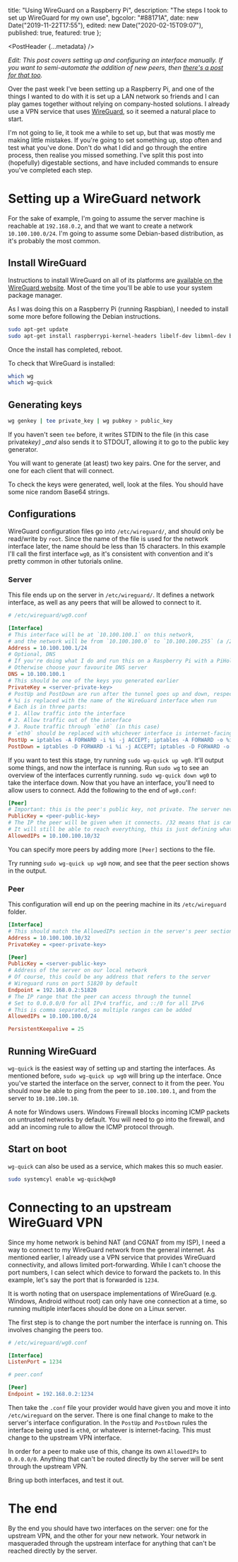 
  title: "Using WireGuard on a Raspberry Pi",
  description: "The steps I took to set up WireGuard for my own use",
  bgcolor: "#88171A",
  date: new Date("2019-11-22T17:55"),
  edited: new Date("2020-02-15T09:07"),
  published: true,
  featured: true
};

<PostHeader {...metadata} />

_Edit: This post covers setting up and configuring an interface manually. If you want to semi-automate the addition of new peers, then [there's a post for that too](/posts/wg_config)._

Over the past week I've been setting up a Raspberry Pi, and one of the things I wanted to do with it is set up a LAN network so friends and I can play games together without relying on company-hosted solutions. I already use a VPN service that uses [WireGuard](https://www.wireguard.com/), so it seemed a natural place to start.

I'm not going to lie, it took me a while to set up, but that was mostly me making little mistakes. If you're going to set something up, stop often and test what you've done. Don't do what I did and go through the entire process, then realise you missed something. I've split this post into (hopefully) digestable sections, and have included commands to ensure you've completed each step.

# Setting up a WireGuard network

For the sake of example, I'm going to assume the server machine is reachable at `192.168.0.2`, and that we want to create a network `10.100.100.0/24`. I'm going to assume some Debian-based distribution, as it's probably the most common.

## Install WireGuard

Instructions to install WireGuard on all of its platforms are [available on the WireGuard website](https://www.wireguard.com/install/). Most of the time you'll be able to use your system package manager.

As I was doing this on a Raspberry Pi (running Raspbian), I needed to install some more before following the Debian instructions.

```bash
sudo apt-get update
sudo apt-get install raspberrypi-kernel-headers libelf-dev libmnl-dev build-essential git dirmngr
```

Once the install has completed, reboot.

To check that WireGuard is installed:

```bash
which wg
which wg-quick
```

## Generating keys

```bash
wg genkey | tee private_key | wg pubkey > public_key
```

If you haven't seen `tee` before, it writes STDIN to the file (in this case private*key) \_and* also sends it to STDOUT, allowing it to go to the public key generator.

You will want to generate (at least) two key pairs. One for the server, and one for each client that will connect.

To check the keys were generated, well, look at the files. You should have some nice random Base64 strings.

## Configurations

WireGuard configuration files go into `/etc/wireguard/`, and should only be read/write by `root`. Since the name of the file is used for the network interface later, the name should be less than 15 characters. In this example I'll call the first interface `wg0`, as it's consistent with convention and it's pretty common in other tutorials online.

### Server

This file ends up on the server in `/etc/wireguard/`. It defines a network interface, as well as any peers that will be allowed to connect to it.

```ini
# /etc/wireguard/wg0.conf

[Interface]
# This interface will be at `10.100.100.1` on this network,
# and the network will be from `10.100.100.0` to `10.100.100.255` (a /24 in CIDR notation)
Address = 10.100.100.1/24
# Optional, DNS
# If you're doing what I do and run this on a Raspberry Pi with a PiHole, set this to the address of the interface
# Otherwise choose your favourite DNS server
DNS = 10.100.100.1
# This should be one of the keys you generated earlier
PrivateKey = <server-private-key>
# PostUp and PostDown are run after the tunnel goes up and down, respectively
# %i is replaced with the name of the WireGuard interface when run
# Each is in three parts:
# 1. Allow traffic into the interface
# 2. Allow traffic out of the interface
# 3. Route traffic through `eth0` (in this case)
# `eth0` should be replaced with whichever interface is internet-facing
PostUp = iptables -A FORWARD -i %i -j ACCEPT; iptables -A FORWARD -o %i -j ACCEPT; iptables -t nat -A POSTROUTING -o eth0 -j MASQUERADE
PostDown = iptables -D FORWARD -i %i -j ACCEPT; iptables -D FORWARD -o %i -j ACCEPT; iptables -t nat -D POSTROUTING -o eth0 -j MASQUERADE
```

If you want to test this stage, try running `sudo wg-quick up wg0`. It'll output some things, and now the interface is running. Run `sudo wg` to see an overview of the interfaces currently running. `sudo wg-quick down wg0` to take the interface down. Now that you have an interface, you'll need to allow users to connect. Add the following to the end of `wg0.conf`:

```ini
[Peer]
# Important: this is the peer's public key, not private. The server never sees the private key. It's private
PublicKey = <peer-public-key>
# The IP the peer will be given when it connects. /32 means that is can only claim this address
# It will still be able to reach everything, this is just defining what the peer is
AllowedIPs = 10.100.100.10/32
```

You can specify more peers by adding more `[Peer]` sections to the file.

Try running `sudo wg-quick up wg0` now, and see that the peer section shows in the output.

### Peer

This configuration will end up on the peering machine in its `/etc/wireguard` folder.

```ini
[Interface]
# This should match the AllowedIPs section in the server's peer section
Address = 10.100.100.10/32
PrivateKey = <peer-private-key>

[Peer]
PublicKey = <server-public-key>
# Address of the server on our local network
# Of course, this could be any address that refers to the server
# Wireguard runs on port 51820 by default
Endpoint = 192.168.0.2:51820
# The IP range that the peer can access through the tunnel
# Set to 0.0.0.0/0 for all IPv4 traffic, and ::/0 for all IPv6
# This is comma separated, so multiple ranges can be added
AllowedIPs = 10.100.100.0/24

PersistentKeepalive = 25
```

## Running WireGuard

`wg-quick` is the easiest way of setting up and starting the interfaces. As mentioned before, `sudo wg-quick up wg0` will bring up the interface. Once you've started the interface on the server, connect to it from the peer. You should now be able to ping from the peer to `10.100.100.1`, and from the server to `10.100.100.10`.

A note for Windows users. Windows Firewall blocks incoming ICMP packets on untrusted networks by default. You will need to go into the firewall, and add an incoming rule to allow the ICMP protocol through.

## Start on boot

`wg-quick` can also be used as a service, which makes this so much easier.

```bash
sudo systemcyl enable wg-quick@wg0
```

# Connecting to an upstream WireGuard VPN

Since my home network is behind NAT (and CGNAT from my ISP), I need a way to connect to my WireGuard network from the general internet. As mentioned earlier, I already use a VPN service that provides WireGuard connectivity, and allows limited port-forwarding. While I can't choose the port numbers, I can select which device to forward the packets to. In this example, let's say the port that is forwarded is `1234`.

It is worth noting that on userspace implementations of WireGuard (e.g. Windows, Android without root) can only have one connection at a time, so running multiple interfaces should be done on a Linux server.

The first step is to change the port number the interface is running on. This involves changing the peers too.

```ini
# /etc/wireguard/wg0.conf

[Interface]
ListenPort = 1234
```

```ini
# peer.conf

[Peer]
Endpoint = 192.168.0.2:1234
```

Then take the `.conf` file your provider would have given you and move it into `/etc/wireguard` on the server. There is one final change to make to the server's interface configuration. In the `PostUp` and `PostDown` rules the interface being used is `eth0`, or whatever is internet-facing. This must change to the upstream VPN interface.

In order for a peer to make use of this, change its own `AllowedIPs` to `0.0.0.0/0`. Anything that can't be routed directly by the server will be sent through the upstream VPN.

Bring up both interfaces, and test it out.

# The end

By the end you should have two interfaces on the server: one for the upstream VPN, and the other for your new network. Your network in masqueraded through the upstream interface for anything that can't be reached directly by the server.
